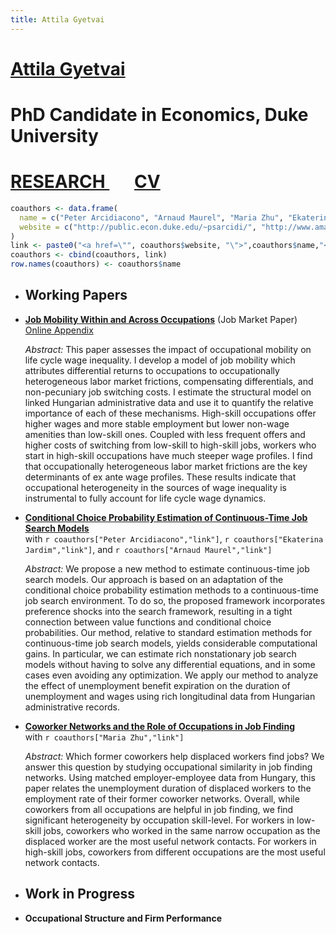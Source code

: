 ```yaml
---
title: Attila Gyetvai
---
```

<h1 class=name>   <a href="/" class=name> Attila Gyetvai </a> </h1>
<h1 class=affil>  PhD Candidate in Economics, Duke University </h1>
<h1 class=navbar> <a href="research" class=name> RESEARCH </a> &nbsp; &nbsp; &nbsp; <a href="CV_AttilaGyetvai.pdf" class=name> CV </a> </h1>

```r
coauthors <- data.frame(
  name = c("Peter Arcidiacono", "Arnaud Maurel", "Maria Zhu", "Ekaterina Jardim"),
  website = c("http://public.econ.duke.edu/~psarcidi/", "http://www.amaurel.net", "http://www.mariazhu.com", "https://ekaterinajardim.com")
)
link <- paste0("<a href=\"", coauthors$website, "\">",coauthors$name,"</a>")
coauthors <- cbind(coauthors, link)
row.names(coauthors) <- coauthors$name
```


<ul>
  <li><h2>Working Papers</h2></li>
  
  <li> 
  <p class=papertitle> <a href="research/AttilaGyetvai_JMP.pdf"><b><u>Job Mobility Within and Across Occupations</u></b></a> (Job Market Paper)</br>
  <a href="research/AttilaGyetvai_JMP_OnlineAppendix.pdf">Online Appendix</a></p>
  <p class=paperdet> <i> Abstract: </i> 
  This paper assesses the impact of occupational mobility on life cycle wage inequality.
  I develop a model of job mobility which attributes differential returns to occupations to occupationally heterogeneous labor market frictions, compensating differentials, and non-pecuniary job switching costs.
  I estimate the structural model on linked Hungarian administrative data and use it to quantify the relative importance of each of these mechanisms.
  High-skill occupations offer higher wages and more stable employment but lower non-wage amenities than low-skill ones.
  Coupled with less frequent offers and higher costs of switching from low-skill to high-skill jobs, workers who start in high-skill occupations have much steeper wage profiles.
  I find that occupationally heterogeneous labor market frictions are the key determinants of ex ante wage profiles.
  These results indicate that occupational heterogeneity in the sources of wage inequality is instrumental to fully account for life cycle wage dynamics.
  </p> </li>
  
  <li> 
  <p class=papertitle> <a href="research/AGJM_CCPSearch.pdf"><b><u>Conditional Choice Probability Estimation of Continuous-Time Job Search Models</u></b></a> </br>
  with `r coauthors["Peter Arcidiacono","link"]`, `r coauthors["Ekaterina Jardim","link"]`, and `r coauthors["Arnaud Maurel","link"]` </p>
  <p class=paperdet> <i> Abstract: </i> 
  We propose a new method to estimate continuous-time job search models. 
Our approach is based on an adaptation of the conditional choice probability estimation methods to a continuous-time job search environment. To do so, the proposed framework incorporates preference shocks into the search framework, resulting in a tight connection between value functions and conditional choice probabilities. 
Our method, relative to standard estimation methods for continuous-time job search models, yields considerable computational gains. 
In particular, we can estimate rich nonstationary job search models without having to solve any differential equations, and in some cases even avoiding any optimization. 
We apply our method to analyze the effect of unemployment benefit expiration on the duration of unemployment and wages using rich longitudinal data from Hungarian administrative records.
  </p> </li>
  
  <li> 
  <p class=papertitle> <a href="research/Gyetvai_Zhu_WorkerNetworks.pdf"><b><u>Coworker Networks and the Role of Occupations in Job Finding</u></b></a> </br>
  with `r coauthors["Maria Zhu","link"]`</p>
  <p class=paperdet> <i> Abstract: </i> 
  Which former coworkers help displaced workers find jobs? 
  We answer this question by studying occupational similarity in job finding networks. 
  Using matched employer-employee data from Hungary, this paper relates the unemployment duration of displaced workers to the employment rate of their former coworker networks. 
  Overall, while coworkers from all occupations are helpful in job finding, we find significant heterogeneity by occupation skill-level. 
  For workers in low-skill jobs, coworkers who worked in the same narrow occupation as the displaced worker are the most useful network contacts. 
  For workers in high-skill jobs, coworkers from different occupations are the most useful network contacts.
  </p> </li>
</ul>


<ul>
  <li><h2>Work in Progress</h2></li>
  <li> 
  <p class=papertitle> <b>Occupational Structure and Firm Performance</b></p>
  </li>
</ul>

<ul>
</ul>

